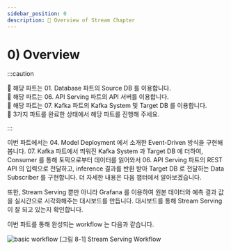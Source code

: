 ```yaml
---
sidebar_position: 0
description: 📌 Overview of Stream Chapter
---
```


# 0) Overview



:::caution

📌  해당 파트는 <Part>01. Database</Part> 파트의 Source DB 를 이용합니다.  
📌  해당 파트는 <Part>06. API Serving</Part> 파트의 API 서버를 이용합니다.  
📌  해당 파트는 <Part>07. Kafka</Part> 파트의 Kafka System 및 Target DB 를 이용합니다.  
📌  3가지 파트를 완료한 상태에서 해당 파트를 진행해 주세요.  

:::
<p>
이번 파트에서는 <Part>04. Model Deployment</Part> 에서 소개한 Event-Driven 방식을 구현해봅니다.  
<Part>07. Kafka</Part> 파트에서 띄워진 Kafka System 과 Target DB 에 더하여, Consumer 를 통해 토픽으로부터 데이터를 읽어와서 <Part>06. API Serving</Part> 파트의 REST API 의 입력으로 전달하고, inference 결과를 반환 받아 Target DB 로 전달하는 Data Subscriber 를 구현합니다. 
더 자세한 내용은 다음 챕터에서 알아보겠습니다.
</p>
<p>
또한, Stream Serving 뿐만 아니라 Grafana 를 이용하여 원본 데이터와 예측 결과 값을 실시간으로 시각화해주는 대시보드를 만듭니다.
대시보드를 통해 Stream Serving 이 잘 되고 있는지 확인합니다.
</p>
<p>
이번 파트를 통해 완성되는 workflow 는 다음과 같습니다.
</p>
<div style={{textAlign: 'center'}}>

![basic workflow](./img/stream-1.png)
[그림 8-1] Stream Serving Workflow
</div>

